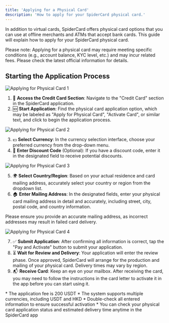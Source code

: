 ```yaml
---
title: 'Applying for a Physical Card'
description: 'How to apply for your SpiderCard physical card.'
---
```


<Info>
In addition to virtual cards, SpiderCard offers physical card options that you can use at offline merchants and ATMs that accept bank cards. This guide will explain how to apply for your SpiderCard physical card.
</Info>

<Tip>Please note: Applying for a physical card may require meeting specific conditions (e.g., account balance, KYC level, etc.) and may incur related fees. Please check the latest official information for details.</Tip>

## Starting the Application Process

![Applying for Physical Card 1](https://milways.gitbook.io/~gitbook/image?url=https%3A%2F%2F905664024-files.gitbook.io%2F%7E%2Ffiles%2Fv0%2Fb%2Fgitbook-x-prod.appspot.com%2Fo%2Fspaces%252FBdfmzoYxBtV1Xo4FcaHt%252Fuploads%252FlWje2JMEPe2IGcJflVBL%252F9.png%3Falt%3Dmedia%26token%3D5788937a-5cfa-4160-980d-776390cdadab&width=768&dpr=4&quality=100&sign=fc231d02&sv=2)

1. 🏦 **Access the Credit Card Section**: Navigate to the "Credit Card" section in the SpiderCard application.
2. 🆕 **Start Application**: Find the physical card application option, which may be labeled as "Apply for Physical Card", "Activate Card", or similar text, and click to begin the application process.

![Applying for Physical Card 2](https://milways.gitbook.io/~gitbook/image?url=https%3A%2F%2F905664024-files.gitbook.io%2F%7E%2Ffiles%2Fv0%2Fb%2Fgitbook-x-prod.appspot.com%2Fo%2Fspaces%252FBdfmzoYxBtV1Xo4FcaHt%252Fuploads%252F7bcsYosh2fa6DEHG5VdY%252F10.png%3Falt%3Dmedia%26token%3Dc2ada62c-d25e-40c6-b859-fa26a5895ab0&width=768&dpr=4&quality=100&sign=59cfd242&sv=2)

3. 💵 **Select Currency**: In the currency selection interface, choose your preferred currency from the drop-down menu.
4. 🎁 **Enter Discount Code** (Optional): If you have a discount code, enter it in the designated field to receive potential discounts.

![Applying for Physical Card 3](https://milways.gitbook.io/~gitbook/image?url=https%3A%2F%2F905664024-files.gitbook.io%2F%7E%2Ffiles%2Fv0%2Fb%2Fgitbook-x-prod.appspot.com%2Fo%2Fspaces%252FBdfmzoYxBtV1Xo4FcaHt%252Fuploads%252F0ficBG6af8T9fMf8FVls%252F11.png%3Falt%3Dmedia%26token%3D9ebd3cd2-7c44-4b13-8847-feb61f9246ec&width=768&dpr=4&quality=100&sign=13af048c&sv=2)

5. 🌍 **Select Country/Region**: Based on your actual residence and card mailing address, accurately select your country or region from the dropdown list.
6. 🏠 **Enter Mailing Address**: In the designated fields, enter your physical card mailing address in detail and accurately, including street, city, postal code, and country information.

<Warning>Please ensure you provide an accurate mailing address, as incorrect addresses may result in failed card delivery.</Warning>

![Applying for Physical Card 4](https://milways.gitbook.io/~gitbook/image?url=https%3A%2F%2F905664024-files.gitbook.io%2F%7E%2Ffiles%2Fv0%2Fb%2Fgitbook-x-prod.appspot.com%2Fo%2Fspaces%252FBdfmzoYxBtV1Xo4FcaHt%252Fuploads%252FAPbR1HdLKNVMi9fD0t5m%252F12.png%3Falt%3Dmedia%26token%3D9201a07e-e370-41a2-859d-e0f0683b6834&width=768&dpr=4&quality=100&sign=676359cd&sv=2)

7. ✅ **Submit Application**: After confirming all information is correct, tap the "Pay and Activate" button to submit your application.
8. ⏳ **Wait for Review and Delivery**: Your application will enter the review phase. Once approved, SpiderCard will arrange for the production and mailing of your physical card. Delivery times may vary by region.
9. 📬 **Receive Card**: Keep an eye on your mailbox. After receiving the card, you may need to follow the instructions in the card letter to activate it in the app before you can start using it.

<Tip>
* The application fee is 200 USDT
* The system supports multiple currencies, including USDT and HKD
* Double-check all entered information to ensure successful activation
* You can check your physical card application status and estimated delivery time anytime in the SpiderCard app
</Tip>
